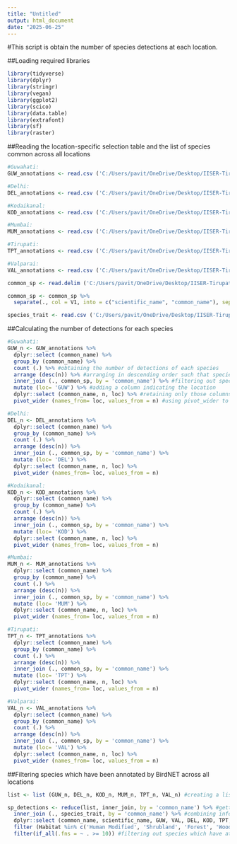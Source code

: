 ```yaml
---
title: "Untitled"
output: html_document
date: "2025-06-25"
---
```

#This script is obtain the number of species detections at each location.  

##Loading required libraries
```r
library(tidyverse)
library(dplyr)
library(stringr)
library(vegan)
library(ggplot2)
library(scico)
library(data.table)
library(extrafont)
library(sf)
library(raster)
```

##Reading the location-specific selection table and the list of species common across all locations
```r
#Guwahati:
GUW_annotations <- read.csv ('C:/Users/pavit/OneDrive/Desktop/IISER-Tirupati-FA-2025_App/COVIDSoundscapes-project/BirdNET-vocal-activity/results/GUW_BirdNET_annotations.csv')

#Delhi:
DEL_annotations <- read.csv ('C:/Users/pavit/OneDrive/Desktop/IISER-Tirupati-FA-2025_App/COVIDSoundscapes-project/BirdNET-vocal-activity/results/DEL_BirdNET_annotations.csv')

#Kodaikanal:
KOD_annotations <- read.csv ('C:/Users/pavit/OneDrive/Desktop/IISER-Tirupati-FA-2025_App/COVIDSoundscapes-project/BirdNET-vocal-activity/results/KOD_BirdNET_annotations.csv')

#Mumbai:
MUM_annotations <- read.csv ('C:/Users/pavit/OneDrive/Desktop/IISER-Tirupati-FA-2025_App/COVIDSoundscapes-project/BirdNET-vocal-activity/results/MUM_BirdNET_annotations.csv')

#Tirupati:
TPT_annotations <- read.csv ('C:/Users/pavit/OneDrive/Desktop/IISER-Tirupati-FA-2025_App/COVIDSoundscapes-project/BirdNET-vocal-activity/results/TPT_BirdNET_annotations.csv')

#Valparai:
VAL_annotations <- read.csv ('C:/Users/pavit/OneDrive/Desktop/IISER-Tirupati-FA-2025_App/COVIDSoundscapes-project/BirdNET-vocal-activity/results/VAL_BirdNET_annotations.csv')

common_sp <- read.delim ('C:/Users/pavit/OneDrive/Desktop/IISER-Tirupati-FA-2025_App/COVIDSoundscapes-project/BirdNET-vocal-activity/data/common_sp_list.txt', header = FALSE, sep = "\t") #this list consists of species common across all locations as derived from eBird

common_sp <- common_sp %>% 
  separate(., col = V1, into = c("scientific_name", "common_name"), sep = "_") #separating the single column into scientific name and common name

species_trait <- read.csv ('C:/Users/pavit/OneDrive/Desktop/IISER-Tirupati-FA-2025_App/COVIDSoundscapes-project/BirdNET-vocal-activity/data/species-trait-data.csv') #reading the AVONET trait database
``` 

##Calculating the number of detections for each species
```r
#Guwahati:
GUW_n <- GUW_annotations %>%
  dplyr::select (common_name) %>%
  group_by (common_name) %>%
  count (.) %>% #obtaining the number of detections of each species
  arrange (desc(n)) %>% #arranging in descending order such that species with the most detections come first and the species with the least detections come later
  inner_join (., common_sp, by = 'common_name') %>% #filtering out species which are common across all locations
  mutate (loc= 'GUW') %>% #adding a column indicating the location
  dplyr::select (common_name, n, loc) %>% #retaining only those columns which are needed for further analyses
  pivot_wider (names_from= loc, values_from = n) #using pivot_wider to organize the data such that there is a column for each location specifying the detections for each species

#Delhi:
DEL_n <- DEL_annotations %>%
  dplyr::select (common_name) %>%
  group_by (common_name) %>%
  count (.) %>%
  arrange (desc(n)) %>%
  inner_join (., common_sp, by = 'common_name') %>% 
  mutate (loc= 'DEL') %>% 
  dplyr::select (common_name, n, loc) %>% 
  pivot_wider (names_from= loc, values_from = n)

#Kodaikanal:
KOD_n <- KOD_annotations %>%
  dplyr::select (common_name) %>%
  group_by (common_name) %>%
  count (.) %>%
  arrange (desc(n)) %>%
  inner_join (., common_sp, by = 'common_name') %>% 
  mutate (loc= 'KOD') %>% 
  dplyr::select (common_name, n, loc) %>% 
  pivot_wider (names_from= loc, values_from = n)

#Mumbai:
MUM_n <- MUM_annotations %>%
  dplyr::select (common_name) %>%
  group_by (common_name) %>%
  count (.) %>%
  arrange (desc(n)) %>%
  inner_join (., common_sp, by = 'common_name') %>% 
  mutate (loc= 'MUM') %>% 
  dplyr::select (common_name, n, loc) %>% 
  pivot_wider (names_from= loc, values_from = n)

#Tirupati:
TPT_n <- TPT_annotations %>%
  dplyr::select (common_name) %>%
  group_by (common_name) %>%
  count (.) %>%
  arrange (desc(n)) %>%
  inner_join (., common_sp, by = 'common_name') %>% 
  mutate (loc= 'TPT') %>% 
  dplyr::select (common_name, n, loc) %>% 
  pivot_wider (names_from= loc, values_from = n)

#Valparai:
VAL_n <- VAL_annotations %>%
  dplyr::select (common_name) %>%
  group_by (common_name) %>%
  count (.) %>%
  arrange (desc(n)) %>%
  inner_join (., common_sp, by = 'common_name') %>% 
  mutate (loc= 'VAL') %>% 
  dplyr::select (common_name, n, loc) %>% 
  pivot_wider (names_from= loc, values_from = n)
```

##Filtering species which have been annotated by BirdNET across all locations
```r
list <- list (GUW_n, DEL_n, KOD_n, MUM_n, TPT_n, VAL_n) #creating a list of all dataframes

sp_detections <- reduce(list, inner_join, by = 'common_name') %>% #getting the number of species detections at each location
  inner_join (., species_trait, by = 'common_name') %>% #combining info about traits to get an overview
  dplyr::select (common_name, scientific_name, GUW, VAL, DEL, KOD, TPT, MUM, Habitat, Primary.Lifestyle) %>%
  filter (Habitat %in% c('Human Modified', 'Shrubland', 'Forest', 'Woodland')) %>%
  filter(if_all(.fns = ~ . >= 10)) #filtering out species which have at least 10 detections across all locations. This gives us 7 species
```




